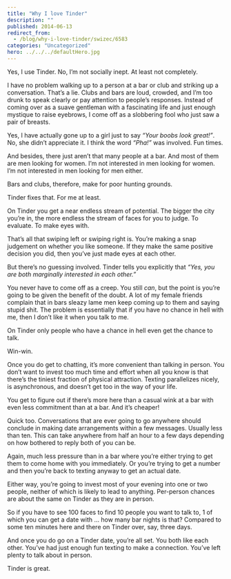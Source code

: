 ```yaml
---
title: "Why I love Tinder"
description: ""
published: 2014-06-13
redirect_from:
  - /blog/why-i-love-tinder/swizec/6583
categories: "Uncategorized"
hero: ../../../defaultHero.jpg
---
```


Yes, I use Tinder. No, I’m not socially inept. At least not completely.

I have no problem walking up to a person at a bar or club and striking up a conversation. That’s a lie. Clubs and bars are loud, crowded, and I’m too drunk to speak clearly or pay attention to people’s responses. Instead of coming over as a suave gentleman with a fascinating life and just enough mystique to raise eyebrows, I come off as a slobbering fool who just saw a pair of breasts.

Yes, I have actually gone up to a girl just to say _“Your boobs look great!”_. No, she didn’t appreciate it. I think the word _“Pha!”_ was involved. Fun times.

And besides, there just aren’t that many people at a bar. And most of them are men looking for women. I’m not interested in men looking for women. I’m not interested in men looking for men either.

Bars and clubs, therefore, make for poor hunting grounds.

Tinder fixes that. For me at least.

On Tinder you get a near endless stream of potential. The bigger the city you’re in, the more endless the stream of faces for you to judge. To evaluate. To make eyes with.

That’s all that swiping left or swiping right is. You’re making a snap judgement on whether you like someone. If they make the same positive decision you did, then you’ve just made eyes at each other.

But there’s no guessing involved. Tinder tells you explicitly that _“Yes, you are both marginally interested in each other.”_

You never have to come off as a creep. You still _can_, but the point is you’re going to be given the benefit of the doubt. A lot of my female friends complain that in bars sleazy lame men keep coming up to them and saying stupid shit. The problem is essentially that if you have no chance in hell with me, then I don’t like it when you talk to me.

On Tinder only people who have a chance in hell even get the chance to talk.

Win-win.

Once you do get to chatting, it’s more convenient than talking in person. You don’t want to invest too much time and effort when all you know is that there’s the tiniest fraction of physical attraction. Texting parallelizes nicely, is asynchronous, and doesn’t get too in the way of your life.

You get to figure out if there’s more here than a casual wink at a bar with even less commitment than at a bar. And it’s cheaper!

Quick too. Conversations that are ever going to go anywhere should conclude in making date arrangements within a few messages. Usually less than ten. This can take anywhere from half an hour to a few days depending on how bothered to reply both of you can be.

Again, much less pressure than in a bar where you’re either trying to get them to come home with you immediately. Or you’re trying to get a number and then you’re back to texting anyway to get an actual date.

Either way, you’re going to invest most of your evening into one or two people, neither of which is likely to lead to anything. Per-person chances are about the same on Tinder as they are in person.

So if you have to see 100 faces to find 10 people you want to talk to, 1 of which you can get a date with … how many bar nights is that? Compared to some ten minutes here and there on Tinder over, say, three days.

And once you do go on a Tinder date, you’re all set. You both like each other. You’ve had just enough fun texting to make a connection. You’ve left plenty to talk about in person.

Tinder is great.
